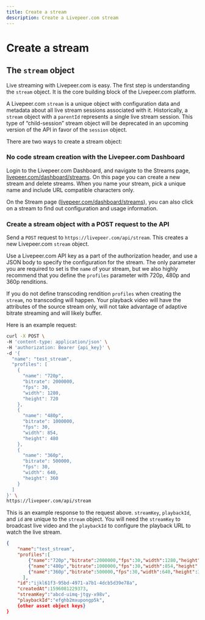 ```yaml
---
title: Create a stream
description: Create a Livepeer.com stream
---
```


# Create a stream

## The `stream` object

Live streaming with Livepeer.com is easy. The first step is understanding the `stream` object. It is the core building block of the Livepeer.com platform.

A Livepeer.com `stream` is a unique object with configuration data and metadata about all live stream sessions associated with it. Historically, a `stream` object with a `parentId` represents a single live stream session. This type of “child-session” stream object will be deprecated in an upcoming version of the API in favor of the `session` object.

There are two ways to create a stream object:

<DocsGrid cols={3}>
    <NavigationCard href='/docs/guides/start-live-streaming/create-a-stream#no-code-stream-creation-with-the-livepeer-com-dashboard' title='No code stream creation in the Livepeer.com Dashboard' label='Jump to section' />
    <NavigationCard href='/docs/guides/start-live-streaming/create-a-stream#create-a-stream-object-with-a-post-request-to-the-api' title='Create a stream object with a POST request to the API' label='Jump to section' />
</DocsGrid>

### No code stream creation with the Livepeer.com Dashboard
Login to the Livepeer.com Dashboard, and navigate to the Streams page, [livepeer.com/dashboard/streams](https://livepeer.com/dashboard/streams). On this page you can create a new stream and delete streams. When you name your stream, pick a unique name and include URL compatible characters only.

On the Stream page ([livepeer.com/dashboard/streams](https://livepeer.com/dashboard/streams)), you can also click on a stream to find out configuration and usage information.

### Create a stream object with a POST request to the API
Send a `POST` request to `https://livepeer.com/api/stream`. This creates a new Livepeer.com `stream` object.

Use a Livepeer.com API key as a part of the authorization header, and use a JSON body to specify the configuration for the stream. The only parameter you are required to set is the `name` of your stream, but we also highly recommend that you define the `profiles` parameter with 720p, 480p and 360p renditions.

If you do not define transcoding rendition `profiles` when creating the `stream`, no transcoding will happen. Your playback video will have the attributes of the source stream only, will not take advantage of adaptive bitrate streaming and will likely buffer.

Here is an example request:
```bash
curl -X POST \
-H 'content-type: application/json' \
-H 'authorization: Bearer {api_key}' \
-d '{
  "name": "test_stream",
  "profiles": [
    {
      "name": "720p",
      "bitrate": 2000000,
      "fps": 30,
      "width": 1280,
      "height": 720
    },
    {
      "name": "480p",
      "bitrate": 1000000,
      "fps": 30,
      "width": 854,
      "height": 480
    },
    {
      "name": "360p",
      "bitrate": 500000,
      "fps": 30,
      "width": 640,
      "height": 360
    }
  ]
}' \
https://livepeer.com/api/stream
```

This is an example response to the request above. `streamKey`, `playbackId`, and `id` are unique to the `stream` object. You will need the `streamKey` to broadcast live video and the `playbackId` to configure the playback URL to watch the live stream.
```json
{
    "name":"test_stream",
    "profiles":[
        {"name":"720p","bitrate":2000000,"fps":30,"width":1280,"height":720},
        {"name":"480p","bitrate":1000000,"fps":30,"width":854,"height":480},
        {"name":"360p","bitrate":500000,"fps":30,"width":640,"height":360},
      ],
    "id":"ijkl61f3-95bd-4971-a7b1-4dcb5d39e78a",
    "createdAt":1596081229373,
    "streamKey":"abcd-uimq-jtgy-x98v",
    "playbackId":"efghb2mxupongp5k",
    {other asset object keys}
}
```
